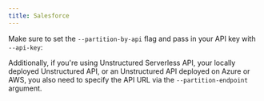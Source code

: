 ```yaml
---
title: Salesforce
---
```



<SharedContentSalesforce/>

Make sure to set the `--partition-by-api` flag and pass in your API key with `--api-key`:


<CodeGroup>

  <SalesforceAPISh />

  <SalesforceAPIPy />

</CodeGroup>

Additionally, if you're using Unstructured Serverless API, your locally deployed Unstructured API, or an Unstructured API
deployed on Azure or AWS, you also need to specify the API URL via the `--partition-endpoint` argument.